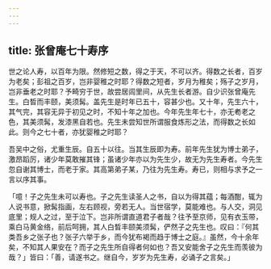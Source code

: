 ```yaml
---
---
---
```

title: 张曾庵七十寿序
---



世之论人寿，以百年为限。然修短之数，得之于天，不可以齐。得数之长者，百岁为老矣；彭祖之百岁，岂非婴稚之时耶？得数之短者，岁月为稚矣；殇子之岁月，岂非垂老之时耶？予畸穷于世，故尝居闾里间，从先生长者游。自少识张曾庵先生。白晳而丰颐，美须髯。盖先生是时年已五十，容甚少也。又十年，先生六十，其气完，其容无异于初见之时，不知十年之加也。今年先生年七十，亦无耇老之色，其美须髯，发漆黑自若也。先生未尝知世所谓服食炼形之法，而得数之长如此。则今之七十者，亦犹婴稚之时耶？

吾吴中之俗，尤重生辰。自五十以往。当其生辰即为寿。前年先生犹为博士弟子，激昂蹈厉，诸少年莫敢摧其锋；虽诸少年亦以为先生少，故无为先生寿者。今先生忽自谢其博士，而老于家。其高第弟子某，乃往为先生寿。寿已，则相与求予之一言以序其事。

「噫！子之先生未可以寿也。子之先生读圣人之书，自以为得其蕴；每酒酣，辄为人说书意，掀髯指画，左右顾视，旁若无人。当世宿学，莫能难也。与人交，洞见底里；规人之过，至于泣下。岂非所谓直道君子者哉？往予至京师，见有衣玉带，乘白马黄金络，前后呵拥，其人白晳丰颐美须髯，俨然子之先生也。叹曰：『何其类吾乡之张子也？张子六举于乡，而今犹布褐而趋于博士之庭。』虽然，今十余年矣，不知其人果安在？而子之先生所自得者何如也？吾又安能舍子之先生而羡彼为哉？」皆曰：「善，请遂书之。继自今，岁岁为先生寿，必诵子之言矣。」